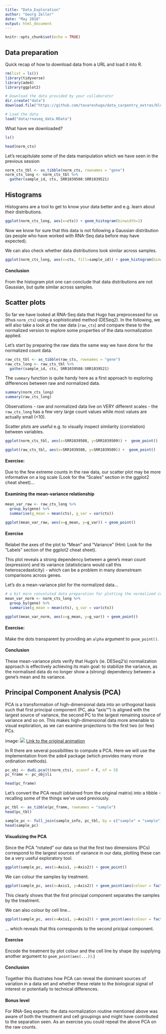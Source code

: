 ```yaml
---
title: "Data_Exploration"
author: "Georg Zeller"
date: "May 2018"
output: html_document
---
```


```r
knitr::opts_chunk$set(echo = TRUE)
```


## Data preparation

Quick recap of how to download data from a URL and load it into R.

```r
rm(list = ls())
library(tidyverse)
library(ade4)
library(ggplot2)

# Download the data provided by your collaborator
dir.create("data")
download.file("https://github.com/tavareshugo/data_carpentry_extras/blob/master/rnaseq_visualisation/rnaseq_data.RData?raw=true", destfile = "data/rnaseq_data.RData")

# Load the data
load("data/rnaseq_data.RData")

```


What have we downloaded?
```r
ls()
```

```r
head(norm_cts)
```

Let's recapitulate some of the data manipulation which we have seen in the previous session

```r
norm_cts_tbl <- as_tibble(norm_cts, rownames = "gene")
norm_cts_long <- norm_cts_tbl %>% 
  gather(sample_id, cts, SRR1039508:SRR1039521)
```

## Histograms

Histograms are a tool to get to know your data better and e.g. learn about their distributions.

```r
ggplot(norm_cts_long, aes(x=cts)) + geom_histogram(binwidth=1)
```

Now we know for sure that this data is not following a Gaussian distribution (as people who have worked with RNA-Seq data before may have expected).

We can also check whether data distributions look similar across samples.

```r
ggplot(norm_cts_long, aes(x=cts, fill=sample_id)) + geom_histogram(binwidth=1, position="dodge")
```

#### Conclusion
From the histogram plot one can conclude that data distributions are not Gaussian, but quite similar across samples.


## Scatter plots

So far we have looked at RNA-Seq data that Hugo has preprocessed for us (thus `norm_cts`) using a sophisticated method (DESeq2). In the following, we will also take a look at the raw data (`raw_cts`) and compare these to the normalized version to explore some properties of the data normalization applied.

Let's start by preparing the raw data the same way we have done for the normalized count data.

```r
raw_cts_tbl <- as_tibble(raw_cts, rownames = "gene")
raw_cts_long <- raw_cts_tbl %>% 
  gather(sample_id, cts, SRR1039508:SRR1039521)
```

The `summary` function is quite handy here as a first approach to exploring differences between raw and normalized data.

```r
summary(norm_cts_long)
summary(raw_cts_long)
```

Observations
- raw and normalized data live on VERY different scales
- the `raw_cts_long` has a few very large count values while most values are actually small (<10).


Scatter plots are useful e.g. to visually inspect similarity (correlation) between variables.

```r
ggplot(norm_cts_tbl, aes(x=SRR1039508, y=SRR1039509)) +  geom_point()

ggplot(raw_cts_tbl, aes(x=SRR1039508, y=SRR1039509)) +  geom_point()
```

#### Exercise:
Due to the few extreme counts in the raw data, our scatter plot may be more informative on a log scale (Look for the "Scales" section in the ggplot2 cheat sheet)...


#### Examining the mean-variance relationship

```r
mean_var_raw <- raw_cts_long %>% 
  group_by(gene) %>%
  summarise(g_mean = mean(cts), g_var = var(cts))
```

```r
ggplot(mean_var_raw, aes(x=g_mean, y=g_var)) + geom_point()
```

#### Exercise
Relabel the axes of the plot to "Mean" and "Variance" (Hint: Look for the "Labels" section of the ggplot2 cheat sheet).

This plot reveals a strong dependency between a gene's mean count (expression) and its variance (statisticians would call this heteroscedasticity) - which can be a problem in many downstream comparisons across genes.

Let's do a mean-variance plot for the normalized data...

```r
# a bit more convoluted data preparation for plotting the normalized counts
mean_var_norm <- norm_cts_long %>% 
  group_by(gene) %>%
  summarise(g_mean = mean(cts), g_var = var(cts))

ggplot(mean_var_norm, aes(x=g_mean, y=g_var)) + geom_point()
```

#### Exercise:
Make the dots transparent by providing an `alpha` argument to `geom_point()`.

#### Conclusion
These mean-variance plots verify that Hugo's (ie. DESeq2's) normalization approach is effectively achieving its main goal: to stabilize the variance, as the normalised data do no longer show a (strong) dependency between a gene's mean and its variance.


## Principal Component Analysis (PCA)
PCA is a transformation of high-dimensional data into an orthogonal basis such that first principal component (PC, aka "axis"") is aligned with the largest source of variance, the second PC to the largest remaining source of variance and so on. This makes high-dimensional data more amenable to visual exploration, as we can examine projections to the first two (or few) PCs.

image: ![](figs/pca.png) 
[Link to the original animation](http://setosa.io/ev/principal-component-analysis/)

In R there are several possibilities to compute a PCA. Here we will use the implementation from the ade4 package (which provides many more ordination methods).

```r
pc_obj <- dudi.pca(t(norm_cts), scannf = F, nf = 5)
pc_frame <- pc_obj$li

head(pc_frame)
```

Let's convert the PCA result (obtained from the original matrix) into a tibble - recalling some of the things we've used previously.

```r
pc_tbl <- as_tibble(pc_frame, rownames = "sample")
head(pc_tbl)
```


```r
sample_pc <- full_join(sample_info, pc_tbl, by = c("sample" = "sample"))
head(sample_pc)
```


#### Visualizing the PCA
Since the PCA "rotated" our data so that the first two dimensions (PCs) correspond to the largest sources of variance in our data, plotting these can be a very useful exploratory tool.

```r
ggplot(sample_pc, aes(x=Axis1, y=Axis2)) + geom_point()
```

We can colour the samples by treatment.

```r
ggplot(sample_pc, aes(x=Axis1, y=Axis2)) + geom_point(aes(colour = factor(dex)))
```

This clearly shows that the first principal component separates the samples by the treatment.

We can also colour by cell line...

```r
ggplot(sample_pc, aes(x=Axis1, y=Axis2)) + geom_point(aes(colour = factor(cell)))
```

... which reveals that this corresponds to the second pricipal component.

#### Exercise
Encode the treatment by plot colour and the cell line by  shape (by supplying another argument to `geom_point(aes(...))`.)

#### Conclusion
Together this illustrates how PCA can reveal the dominant sources of variation in a data set and whether these relate to the biological signal of interest or potentially to technical differences.


#### Bonus level
For RNA-Seq experts: the data normalization routine mentioned above was aware of both the treatment and cell groupings and might have contributed to the separation seen. As an exercise you could repeat the above PCA on the raw counts.


